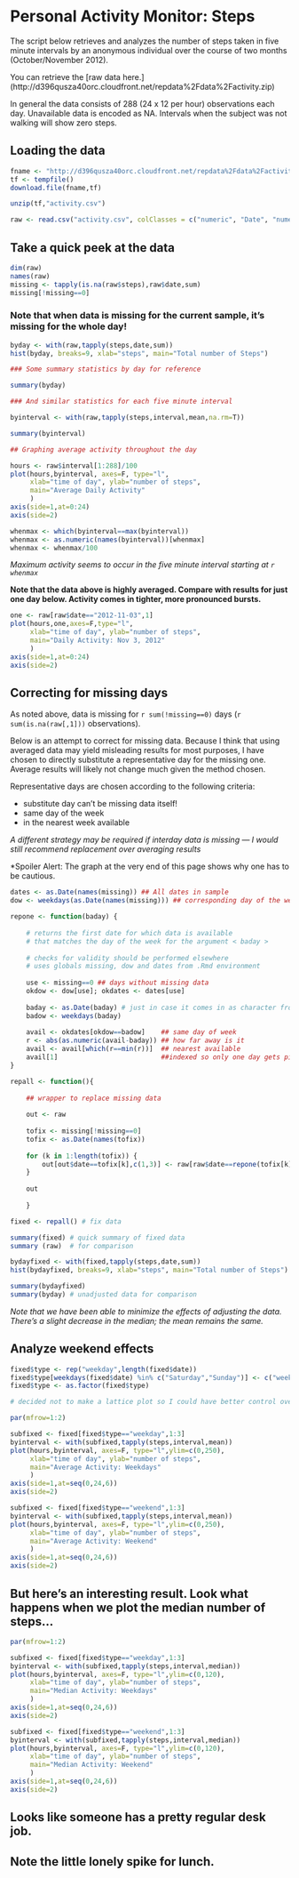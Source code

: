 Personal Activity Monitor: Steps
========================================================

The script below retrieves and analyzes the number of steps taken in five minute intervals by an anonymous individual
over the course of two months (October/November 2012).

You can retrieve the [raw data here.] (http://d396qusza40orc.cloudfront.net/repdata%2Fdata%2Factivity.zip)

In general the data consists of 288 (24 x 12 per hour)  observations each day. Unavailable data is encoded as NA. 
Intervals when the subject was not walking will show zero steps.

## Loading the data

``` r

fname <- "http://d396qusza40orc.cloudfront.net/repdata%2Fdata%2Factivity.zip"
tf <- tempfile()
download.file(fname,tf)

unzip(tf,"activity.csv")

raw <- read.csv("activity.csv", colClasses = c("numeric", "Date", "numeric"))
```

## Take a quick peek at the data

``` r
dim(raw)
names(raw)
missing <- tapply(is.na(raw$steps),raw$date,sum)
missing[!missing==0]
```

### Note that when data is missing for the current sample, it's missing for the whole day!

``` r
byday <- with(raw,tapply(steps,date,sum))
hist(byday, breaks=9, xlab="steps", main="Total number of Steps")

### Some summary statistics by day for reference

summary(byday)

### And similar statistics for each five minute interval

byinterval <- with(raw,tapply(steps,interval,mean,na.rm=T))

summary(byinterval)

## Graphing average activity throughout the day 

hours <- raw$interval[1:288]/100
plot(hours,byinterval, axes=F, type="l",
     xlab="time of day", ylab="number of steps",
     main="Average Daily Activity"
     )
axis(side=1,at=0:24)
axis(side=2)

whenmax <- which(byinterval==max(byinterval))
whenmax <- as.numeric(names(byinterval))[whenmax]
whenmax <- whenmax/100
```

*Maximum activity seems to occur in the five minute interval starting at `r whenmax`*

**Note that the data above is highly averaged. Compare with results for just one day below. Activity comes in tighter, more pronounced bursts.**

``` r
one <- raw[raw$date=="2012-11-03",1]
plot(hours,one,axes=F,type="l",
     xlab="time of day", ylab="number of steps",
     main="Daily Activity: Nov 3, 2012"
     )
axis(side=1,at=0:24)
axis(side=2)

```

## Correcting for missing days

As noted above, data is missing for `r sum(!missing==0)` days (`r sum(is.na(raw[,1]))` observations).  

Below is an attempt to correct for missing data. Because I think that using averaged data may yield misleading results for most purposes, I have chosen to directly substitute a representative day for the missing one. Average results will likely not change much given the method chosen.

Representative days are chosen according to the following criteria:

- substitute day can't be missing data itself!
- same day of the week
- in the nearest week available

*A different strategy may be required if interday data is missing --- I would still recommend replacement over averaging results*

*Spoiler Alert: The graph at the very end of this page shows why one has to be cautious.

``` r

dates <- as.Date(names(missing)) ## All dates in sample
dow <- weekdays(as.Date(names(missing))) ## corresponding day of the week

repone <- function(baday) {
    
    # returns the first date for which data is available
    # that matches the day of the week for the argument < baday >
    
    # checks for validity should be performed elsewhere
    # uses globals missing, dow and dates from .Rmd environment
    
    use <- missing==0 ## days without missing data
    okdow <- dow[use]; okdates <- dates[use]
    
    baday <- as.Date(baday) # just in case it comes in as character from a name field
    badow <- weekdays(baday)
    
    avail <- okdates[okdow==badow]    ## same day of week
    r <- abs(as.numeric(avail-baday)) ## how far away is it
    avail <- avail[which(r==min(r))]  ## nearest available  
    avail[1]                          ##indexed so only one day gets picked!
}

repall <- function(){
    
    ## wrapper to replace missing data
    
    out <- raw
    
    tofix <- missing[!missing==0]
    tofix <- as.Date(names(tofix))
    
    for (k in 1:length(tofix)) {
        out[out$date==tofix[k],c(1,3)] <- raw[raw$date==repone(tofix[k]),c(1,3)]
    }
    
    out
        
    }

fixed <- repall() # fix data

summary(fixed) # quick summary of fixed data
summary (raw)  # for comparison

bydayfixed <- with(fixed,tapply(steps,date,sum))
hist(bydayfixed, breaks=9, xlab="steps", main="Total number of Steps")

summary(bydayfixed)
summary(byday) # unadjusted data for comparison
```

*Note that we have been able to minimize the effects of adjusting the data. There's a slight decrease in the median; the mean remains the same.*

## Analyze weekend effects

``` r

fixed$type <- rep("weekday",length(fixed$date))
fixed$type[weekdays(fixed$date) %in% c("Saturday","Sunday")] <- c("weekend")
fixed$type <- as.factor(fixed$type)

# decided not to make a lattice plot so I could have better control over the axes

par(mfrow=1:2)

subfixed <- fixed[fixed$type=="weekday",1:3]
byinterval <- with(subfixed,tapply(steps,interval,mean))
plot(hours,byinterval, axes=F, type="l",ylim=c(0,250),
     xlab="time of day", ylab="number of steps",
     main="Average Activity: Weekdays"
     )
axis(side=1,at=seq(0,24,6))
axis(side=2)

subfixed <- fixed[fixed$type=="weekend",1:3]
byinterval <- with(subfixed,tapply(steps,interval,mean))
plot(hours,byinterval, axes=F, type="l",ylim=c(0,250),
     xlab="time of day", ylab="number of steps",
     main="Average Activity: Weekend"
     )
axis(side=1,at=seq(0,24,6))
axis(side=2)

```

## But here's an interesting result. Look what happens when we plot the median number of steps...

```r

par(mfrow=1:2)

subfixed <- fixed[fixed$type=="weekday",1:3]
byinterval <- with(subfixed,tapply(steps,interval,median))
plot(hours,byinterval, axes=F, type="l",ylim=c(0,120),
     xlab="time of day", ylab="number of steps",
     main="Median Activity: Weekdays"
     )
axis(side=1,at=seq(0,24,6))
axis(side=2)

subfixed <- fixed[fixed$type=="weekend",1:3]
byinterval <- with(subfixed,tapply(steps,interval,median))
plot(hours,byinterval, axes=F, type="l",ylim=c(0,120),
     xlab="time of day", ylab="number of steps",
     main="Median Activity: Weekend"
     )
axis(side=1,at=seq(0,24,6))
axis(side=2)
```

## Looks like someone has a pretty regular desk job.  
## Note the little lonely spike for lunch.